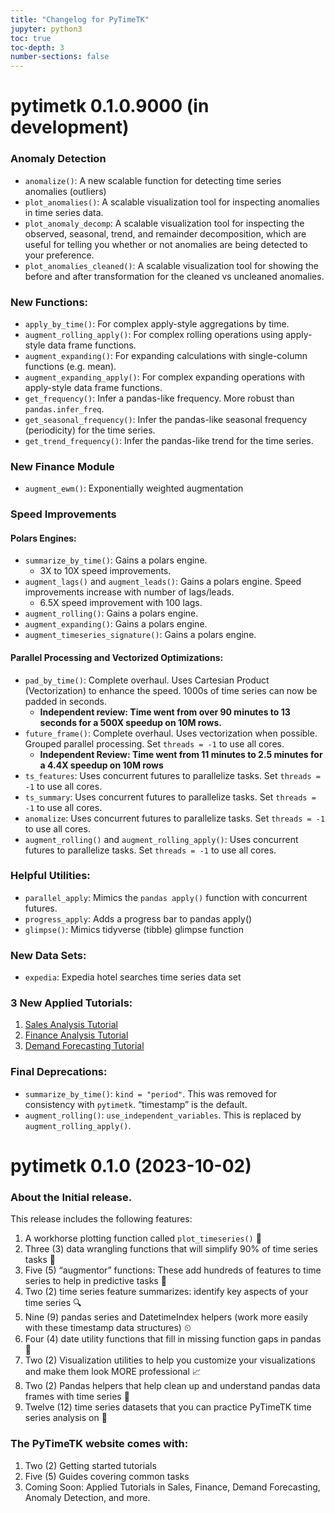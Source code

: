 ```yaml
---
title: "Changelog for PyTimeTK"
jupyter: python3
toc: true
toc-depth: 3
number-sections: false
---
```


# pytimetk 0.1.0.9000 (in development)

### Anomaly Detection

- `anomalize()`: A new scalable function for detecting time series anomalies (outliers) 
- `plot_anomalies()`: A scalable visualization tool for inspecting anomalies in time series data. 
- `plot_anomaly_decomp`: A scalable visualization tool for inspecting the observed, seasonal, trend, and remainder decomposition, which are useful for telling you whether or not anomalies are being detected to your preference.
- `plot_anomalies_cleaned()`: A scalable visualization tool for showing the before and after transformation for the cleaned vs uncleaned anomalies. 

### New Functions:

- `apply_by_time()`: For complex apply-style aggregations by time. 
- `augment_rolling_apply()`: For complex rolling operations using apply-style data frame functions.  
- `augment_expanding()`: For expanding calculations with single-column functions (e.g. mean). 
- `augment_expanding_apply()`: For complex expanding operations with apply-style data frame functions.
- `get_frequency()`: Infer a pandas-like frequency. More robust than `pandas.infer_freq`.
- `get_seasonal_frequency()`: Infer the pandas-like seasonal frequency (periodicity) for the time series. 
- `get_trend_frequency()`: Infer the pandas-like trend for the time series. 

### New Finance Module

- `augment_ewm()`: Exponentially weighted augmentation

### Speed Improvements

#### Polars Engines:

- `summarize_by_time()`: Gains a polars engine. 
  - 3X to 10X speed improvements. 
- `augment_lags()` and `augment_leads()`: Gains a polars engine. Speed improvements increase with number of lags/leads. 
  - 6.5X speed improvement with 100 lags. 
- `augment_rolling()`: Gains a polars engine.
- `augment_expanding()`: Gains a polars engine. 
- `augment_timeseries_signature()`: Gains a polars engine.

#### Parallel Processing and Vectorized Optimizations:

- `pad_by_time()`: Complete overhaul. Uses Cartesian Product (Vectorization) to enhance the speed. 1000s of time series can now be padded in seconds.
  - **Independent review: Time went from over 90 minutes to 13 seconds for a 500X speedup on 10M rows.** 
- `future_frame()`: Complete overhaul. Uses vectorization when possible. Grouped parallel processing. Set `threads = -1` to use all cores. 
  - **Independent Review: Time went from 11 minutes to 2.5 minutes for a 4.4X speedup on 10M rows**
- `ts_features`: Uses concurrent futures to parallelize tasks. Set `threads = -1` to use all cores.
- `ts_summary`: Uses concurrent futures to parallelize tasks. Set `threads = -1` to use all cores.
- `anomalize`: Uses concurrent futures to parallelize tasks. Set `threads = -1` to use all cores.
- `augment_rolling()` and `augment_rolling_apply()`: Uses concurrent futures to parallelize tasks. Set `threads = -1` to use all cores.

### Helpful Utilities:

- `parallel_apply`: Mimics the `pandas apply()` function with concurrent futures.
- `progress_apply`: Adds a progress bar to pandas apply()
- `glimpse()`: Mimics tidyverse (tibble) glimpse function

### New Data Sets:

- `expedia`: Expedia hotel searches time series data set

### 3 New Applied Tutorials:

1. [Sales Analysis Tutorial](/tutorials/01_sales_crm.html)
2. [Finance Analysis Tutorial](/tutorials/02_finance.html)
3. [Demand Forecasting Tutorial](/tutorials/03_demand_forecasting.html)

### Final Deprecations:

- `summarize_by_time()`: `kind = "period"`. This was removed for consistency with `pytimetk`. "timestamp" is the default. 
- `augment_rolling()`: `use_independent_variables`. This is replaced by `augment_rolling_apply()`.

# pytimetk 0.1.0 (2023-10-02)

### About the Initial release. 

This release includes the following features:

1. A workhorse plotting function called `plot_timeseries()` 💪
2. Three (3) data wrangling functions that will simplify 90% of time series tasks 🙏
3. Five (5) "augmentor" functions: These add hundreds of features to time series to help in predictive tasks 🧠
4. Two (2) time series feature summarizes: identify key aspects of your time series 🔍
5. Nine (9) pandas series and DatetimeIndex helpers (work more easily with these timestamp data structures) ⏲
6. Four (4) date utility functions that fill in missing function gaps in pandas 🐼
7. Two (2) Visualization utilities to help you customize your visualizations and make them look MORE professional 📈
8. Two (2) Pandas helpers that help clean up and understand pandas data frames with time series 🎇
9. Twelve (12) time series datasets that you can practice PyTimeTK time series analysis on 🔢

### The PyTimeTK website comes with:

1. Two (2) Getting started tutorials
2. Five (5) Guides covering common tasks
3. Coming Soon: Applied Tutorials in Sales, Finance, Demand Forecasting, Anomaly Detection, and more.
